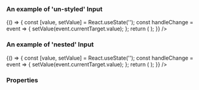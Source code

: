 
<Meta title="DCXLibrary/Form/Radio" component={FormRadio} />

### An example of 'un-styled' Input

<Canvas>
  <Story name="un-styled">
    {() => {
      const [value, setValue] = React.useState('');
      const handleChange = event => {
        setValue(event.currentTarget.value);
      };
      return (
        <FormRadio
          label="text example"
          name="group1"
          value="value"
          id="radio-1"
          onChange={handleChange}
        />
      );
    }}
    />
  </Story>
</Canvas>

### An example of 'nested' Input

<Canvas>
  <Story name="nested">
    {() => {
      const [value, setValue] = React.useState('');
      const handleChange = event => {
        setValue(event.currentTarget.value);
      };
      return (
        <FormRadio
          label="text example 2"
          name="group2"
          value="value2"
          id="radio-2"
          onChange={handleChange}
          nested={true}
        />
      );
    }}
    />
  </Story>
</Canvas>

### Properties

<Props of={FormRadio} />
